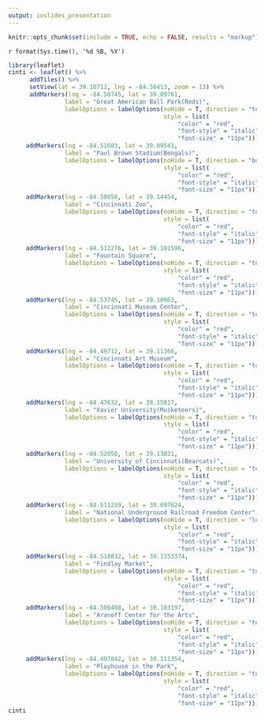 ```yaml
---
output: ioslides_presentation
---
```


```r
knitr::opts_chunk$set(include = TRUE, echo = FALSE, results = "markup")
```


`r format(Sys.time(), '%d %B, %Y')`
```r
library(leaflet)
cinti <- leaflet() %>%
      addTiles() %>%
      setView(lat = 39.10713, lng = -84.50413, zoom = 13) %>%
      addMarkers(lng = -84.50745, lat = 39.09761,
                label = "Great American Ball Park(Reds)",
                labelOptions = labelOptions(noHide = T, direction = "top",
                                            style = list(
                                                "color" = "red",
                                                "font-style" = "italic",
                                                "font-size" = "11px"))) %>%
     addMarkers(lng = -84.51603, lat = 39.09541,
                label = "Paul Brown Stadium(Bengals)",
                labelOptions = labelOptions(noHide = T, direction = "bottom",
                                            style = list(
                                                "color" = "red",
                                                "font-style" = "italic",
                                                "font-size" = "11px"))) %>%
     addMarkers(lng = -84.50858, lat = 39.14454,
                label = "Cincinnati Zoo",
                labelOptions = labelOptions(noHide = T, direction = "top",
                                            style = list(
                                                "color" = "red",
                                                "font-style" = "italic",
                                                "font-size" = "11px"))) %>%
     addMarkers(lng = -84.512276, lat = 39.101596,
                label = "Fountain Square",
                labelOptions = labelOptions(noHide = T, direction = "top",
                                            style = list(
                                                "color" = "red",
                                                "font-style" = "italic",
                                                "font-size" = "11px"))) %>%
     addMarkers(lng = -84.53745, lat = 39.10963,
                label = "Cincinnati Museum Center",
                labelOptions = labelOptions(noHide = T, direction = "top",
                                            style = list(
                                                "color" = "red",
                                                "font-style" = "italic",
                                                "font-size" = "11px"))) %>%
     addMarkers(lng = -84.49712, lat = 39.11366,
                label = "Cincinnati Art Museum",
                labelOptions = labelOptions(noHide = T, direction = "top",
                                            style = list(
                                                "color" = "red",
                                                "font-style" = "italic",
                                                "font-size" = "11px"))) %>%
     addMarkers(lng = -84.47632, lat = 39.15017,
                label = "Xavier University(Musketeers)",
                labelOptions = labelOptions(noHide = T, direction = "top",
                                            style = list(
                                                "color" = "red",
                                                "font-style" = "italic",
                                                "font-size" = "11px"))) %>%
     addMarkers(lng = -84.52058, lat = 39.13031,
                label = "University of Cincinnati(Bearcats)",
                labelOptions = labelOptions(noHide = T, direction = "top",
                                            style = list(
                                                "color" = "red",
                                                "font-style" = "italic",
                                                "font-size" = "11px"))) %>%
     addMarkers(lng = -84.511239, lat = 39.097624,
                label = "National Underground Railroad Freedom Center",
                labelOptions = labelOptions(noHide = T, direction = "left",
                                            style = list(
                                                "color" = "red",
                                                "font-style" = "italic",
                                                "font-size" = "11px"))) %>%
     addMarkers(lng = -84.518832, lat = 39.1153374,
                label = "Findlay Market",
                labelOptions = labelOptions(noHide = T, direction = "top",
                                            style = list(
                                                "color" = "red",
                                                "font-style" = "italic",
                                                "font-size" = "11px"))) %>%
     addMarkers(lng = -84.506488, lat = 39.103197,
                label = "Aranoff Center for the Arts",
                labelOptions = labelOptions(noHide = T, direction = "top",
                                            style = list(
                                                "color" = "red",
                                                "font-style" = "italic",
                                                "font-size" = "11px"))) %>%
     addMarkers(lng = -84.497842, lat = 39.111354,
                label = "Playhouse in the Park",
                labelOptions = labelOptions(noHide = T, direction = "top",
                                            style = list(
                                                "color" = "red",
                                                "font-style" = "italic",
                                                "font-size" = "11px")))
cinti
```





